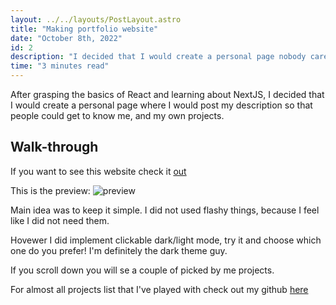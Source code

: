```yaml
---
layout: ../../layouts/PostLayout.astro
title: "Making portfolio website"
date: "October 8th, 2022"
id: 2
description: "I decided that I would create a personal page nobody cares about"
time: "3 minutes read"
---
```


After grasping the basics of React and learning about NextJS, I decided that I would create a personal page where I would post my description so that people could get to know me, and my own projects.

## Walk-through

If you want to see this website check it [out](https://psobaniec.vercel.app/projects)

This is the preview:
![preview](https://raw.githubusercontent.com/Infiplaya/portfolio/main/public/portfolio.png)

Main idea was to keep it simple. I did not used flashy things, because I feel like I did not need them.

Hovewer I did implement clickable dark/light mode, try it and choose which one do you prefer! I'm definitely the dark theme guy.

If you scroll down you will se a couple of picked by me projects.

For almost all projects list that I've played with check out my github [here](https://github.com/infiplaya)
